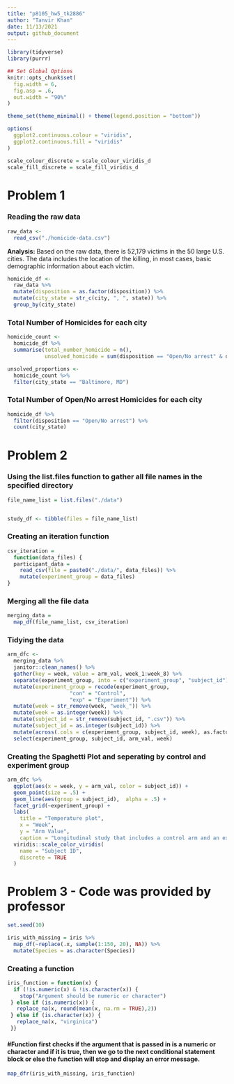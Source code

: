 ```yaml
---
title: "p8105_hw5_tk2886"
author: "Tanvir Khan"
date: 11/13/2021
output: github_document
---
```


```r
library(tidyverse)
library(purrr)

## Set Global Options 
knitr::opts_chunk$set(
  fig.width = 6,
  fig.asp = .6, 
  out.width = "90%"
)

theme_set(theme_minimal() + theme(legend.position = "bottom"))

options(
  ggplot2.continuous.colour = "viridis",
  ggplot2.continuous.fill = "viridis"
)

scale_colour_discrete = scale_colour_viridis_d
scale_fill_discrete = scale_fill_viridis_d
```



# Problem 1

### Reading the  raw data 
```r
raw_data <-
  read_csv("./homicide-data.csv") 
```
**Analysis: ** Based on the raw data, there is 52,179 victims in the 50 large U.S. cities. The data includes the location of the killing, in most cases, basic demographic information about each victim.

```r
homicide_df <-
  raw_data %>%
  mutate(disposition = as.factor(disposition)) %>%
  mutate(city_state = str_c(city, ", ", state)) %>%
  group_by(city_state) 
```

### **Total** Number of Homicides for each city 
```r
homicide_count <- 
  homicide_df %>%
  summarise(total_number_homicide = n(),
            unsolved_homicide = sum(disposition == "Open/No arrest" & disposition == "Closed without arrest"))
```

```r
unsolved_proportions <- 
  homicide_count %>%
  filter(city_state == "Baltimore, MD") 

```



### Total Number of **Open/No arrest** Homicides for each city 
```r
homicide_df %>%
  filter(disposition == "Open/No arrest") %>%
  count(city_state)
```

###

# Problem 2 

### Using the list.files function to gather all file names in the specified directory
```r
file_name_list = list.files("./data")


study_df <- tibble(files = file_name_list)
```


### Creating an iteration function 
```r
csv_iteration = 
  function(data_files) {
  participant_data = 
    read_csv(file = paste0("./data/", data_files)) %>% 
    mutate(experiment_group = data_files)
}
```

### Merging all the file data 
```r
merging_data = 
  map_df(file_name_list, csv_iteration) 
```

### Tidying the data 
```r
arm_dfc <-
  merging_data %>%
  janitor::clean_names() %>%
  gather(key = week, value = arm_val, week_1:week_8) %>%
  separate(experiment_group, into = c("experiment_group", "subject_id"), sep = "_") %>%
  mutate(experiment_group = recode(experiment_group, 
                    "con" = "Control",
                    "exp" = "Experiment")) %>%
  mutate(week = str_remove(week, "week_")) %>%
  mutate(week = as.integer(week)) %>%
  mutate(subject_id = str_remove(subject_id, ".csv")) %>% 
  mutate(subject_id = as.integer(subject_id)) %>%
  mutate(across(.cols = c(experiment_group, subject_id, week), as.factor)) %>%
  select(experiment_group, subject_id, arm_val, week)

```


### Creating the Spaghetti Plot and seperating by control and experiment group 
```r
arm_dfc %>%
  ggplot(aes(x = week, y = arm_val, color = subject_id)) + 
  geom_point(size = .5) + 
  geom_line(aes(group = subject_id),  alpha = .5) + 
  facet_grid(~experiment_group) +
  labs(
    title = "Temperature plot",
    x = "Week",
    y = "Arm Value",
    caption = "Longitudinal study that includes a control arm and an experimental arm") +
  viridis::scale_color_viridis(
    name = "Subject ID", 
    discrete = TRUE
  )
```





# Problem 3 - Code was provided by professor 
```r
set.seed(10)

iris_with_missing = iris %>% 
  map_df(~replace(.x, sample(1:150, 20), NA)) %>%
  mutate(Species = as.character(Species))
```



### Creating a function 
```r
iris_function = function(x) {
  if (!is.numeric(x) & !is.character(x)) {
    stop("Argument should be numeric or character")
 } else if (is.numeric(x)) {
   replace_na(x, round(mean(x, na.rm = TRUE),2))
 } else if (is.character(x)) {
   replace_na(x, "virginica")
 }}
```
#### #Function first checks if the argument that is passed in is a numeric or character and if it is true, then we go to the next conditional statement block or else the function will stop and display an error message.



```r
map_dfr(iris_with_missing, iris_function)
```


